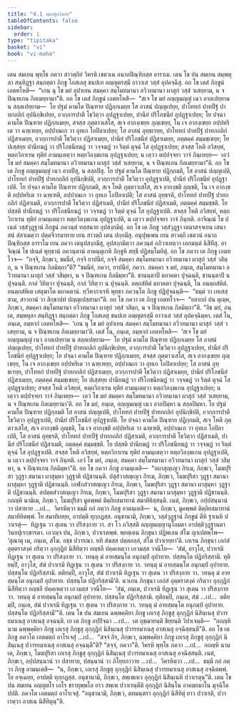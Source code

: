 ```yaml
---
title: "4.1 อผาสุกวิหาร"
tableOfContents: false
sidebar:
  order: 1
type: "tipitaka"
basket: "vi"
book: "vi-maha"
---
```



<DynamicBreadcrumb />

<Division number="209" book="vi-maha">

<Paragraph number="953" book="vi-maha">
เตน สมเยน พุทฺโธ ภควา สาวตฺถิยํ วิหรติ เชตวเน อนาถปิณฺฑิกสฺส อาราเม. เตน โข ปน สมเยน สมฺพหุลา สนฺทิฏฺฐา สมฺภตฺตา ภิกฺขู โกสเลสุ ชนปเท อญฺญตรสฺมึ อาวาเส วสฺสํ อุปคจฺฉึสุ. อถ โข เตสํ ภิกฺขูนํ เอตทโหสิ—  “เกน นุ โข มยํ อุปาเยน สมคฺคา สมฺโมทมานา อวิวทมานา ผาสุกํ วสฺสํ วเสยฺยาม, น จ ปิณฺฑเกน กิลเมยฺยามา”ติ. อถ โข เตสํ ภิกฺขูนํ เอตทโหสิ—  “สเจ โข มยํ อญฺญมญฺญํ เนว อาลเปยฺยาม น สลฺลเปยฺยาม—  โย ปฐมํ คามโต ปิณฺฑาย ปฏิกฺกเมยฺย โส อาสนํ ปญฺญเปยฺย, ปาโททกํ ปาทปีฐํ ปาทกถลิกํ อุปนิกฺขิเปยฺย, อวกฺการปาตึ โธวิตฺวา อุปฏฺฐาเปยฺย, ปานียํ ปริโภชนียํ อุปฏฺฐาเปยฺย; โย ปจฺฉา คามโต ปิณฺฑาย ปฏิกฺกเมยฺย, สจสฺส ภุตฺตาวเสโส, สเจ อากงฺเขยฺย ภุญฺเชยฺย, โน เจ อากงฺเขยฺย อปฺปหริเต วา ฉฑฺเฑยฺย, อปฺปาณเก วา อุทเก โอปิลาเปยฺย; โส อาสนํ อุทฺธเรยฺย, ปาโททกํ ปาทปีฐํ ปาทกถลิกํ ปฏิสาเมยฺย, อวกฺการปาตึ โธวิตฺวา ปฏิสาเมยฺย, ปานียํ ปริโภชนียํ ปฏิสาเมยฺย, ภตฺตคฺคํ สมฺมชฺเชยฺย; โย ปเสฺสยฺย ปานียฆฏํ วา ปริโภชนียฆฏํ วา วจฺจฆฏํ วา ริตฺตํ ตุจฺฉํ โส อุปฏฺฐาเปยฺย; สจสฺส โหติ อวิสยฺหํ, หตฺถวิกาเรน ทุติยํ อามนฺเตตฺวา หตฺถวิลงฺฆเกน อุปฏฺฐาเปยฺย; น เตฺวว ตปฺปจฺจยา วาจํ ภินฺเทยฺย—  เอวํ โข มยํ สมคฺคา สมฺโมทมานา อวิวทมานา ผาสุกํ วสฺสํ วเสยฺยาม, น จ ปิณฺฑเกน กิลเมยฺยามา”ติ.
</Paragraph>

<Paragraph number="954" book="vi-maha">
อถ โข เต ภิกฺขู อญฺญมญฺญํ เนว อาลปึสุ, น สลฺลปึสุ. โย ปฐมํ คามโต ปิณฺฑาย ปฏิกฺกมติ, โส อาสนํ ปญฺญเปติ, ปาโททกํ ปาทปีฐํ ปาทกถลิกํ อุปนิกฺขิปติ, อวกฺการปาตึ โธวิตฺวา อุปฏฺฐาเปติ, ปานียํ ปริโภชนียํ อุปฏฺฐาเปติ. โย ปจฺฉา คามโต ปิณฺฑาย ปฏิกฺกมติ, สเจ โหติ ภุตฺตาวเสโส, สเจ อากงฺขติ ภุญฺชติ, โน เจ อากงฺขติ อปฺปหริเต วา ฉฑฺเฑติ, อปฺปาณเก วา อุทเก โอปิลาเปติ; โส อาสนํ อุทฺธรติ, ปาโททกํ ปาทปีฐํ ปาทกถลิกํ ปฏิสาเมติ, อวกฺการปาตึ โธวิตฺวา ปฏิสาเมติ, ปานียํ ปริโภชนียํ ปฏิสาเมติ, ภตฺตคฺคํ สมฺมชฺชติ. โย ปสฺสติ ปานียฆฏํ วา ปริโภชนียฆฏํ วา วจฺจฆฏํ วา ริตฺตํ ตุจฺฉํ โส อุปฏฺฐาเปติ. สจสฺส โหติ อวิสยฺหํ, หตฺถวิกาเรน ทุติยํ อามนฺเตตฺวา หตฺถวิลงฺฆเกน อุปฏฺฐาเปติ, น เตฺวว ตปฺปจฺจยา วาจํ ภินฺทติ.
</Paragraph>

<Paragraph number="955" book="vi-maha">
อาจิณฺณํ โข ปเนตํ วสฺสํวุฏฺฐานํ ภิกฺขูนํ ภควนฺตํ ทสฺสนาย อุปสงฺกมิตุํ. อถ โข เต ภิกฺขู วสฺสํวุฏฺฐา เตมาสจฺจเยน เสนาสนํ สํสาเมตฺวา ปตฺตจีวรมาทาย เยน สาวตฺถิ เตน ปกฺกมึสุ. อนุปุพฺเพน เยน สาวตฺถิ เชตวนํ อนาถปิณฺฑิกสฺส อาราโม เยน ภควา เตนุปสงฺกมึสุ, อุปสงฺกมิตฺวา ภควนฺตํ อภิวาเทตฺวา เอกมนฺตํ นิสีทึสุ. อาจิณฺณํ โข ปเนตํ พุทฺธานํ ภควนฺตานํ อาคนฺตุเกหิ ภิกฺขูหิ สทฺธึ ปฏิสมฺโมทิตุํ. อถ โข ภควา เต ภิกฺขู เอตทโวจ—  “กจฺจิ, ภิกฺขเว, ขมนียํ, กจฺจิ ยาปนียํ, กจฺจิ สมคฺคา สมฺโมทมานา อวิวทมานา ผาสุกํ วสฺสํ วสิตฺถ, น จ ปิณฺฑเกน กิลมิตฺถา”ติ? “ขมนียํ, ภควา, ยาปนียํ, ภควา. สมคฺคา จ มยํ, ภนฺเต, สมฺโมทมานา อวิวทมานา ผาสุกํ วสฺสํ วสิมฺหา, น จ ปิณฺฑเกน กิลมิมฺหา”ติ. ชานนฺตาปิ ตถาคตา ปุจฺฉนฺติ, ชานนฺตาปิ น ปุจฺฉนฺติ. กาลํ วิทิตฺวา ปุจฺฉนฺติ, กาลํ วิทิตฺวา น ปุจฺฉนฺติ. อตฺถสํหิตํ ตถาคตา ปุจฺฉนฺติ, โน อนตฺถสํหิตํ. อนตฺถสํหิเต เสตุฆาโต ตถาคตานํ. ทฺวีหากาเรหิ พุทฺธา ภควนฺโต ภิกฺขู ปฏิปุจฺฉนฺติ—  “ธมฺมํ วา เทเสสฺสาม, สาวกานํ วา สิกฺขาปทํ ปญฺญเปสฺสามา”ติ. อถ โข ภควา เต ภิกฺขู เอตทโวจ—  “ยถากถํ ปน ตุเมฺห, ภิกฺขเว, สมคฺคา สมฺโมทมานา อวิวทมานา ผาสุกํ วสฺสํ วสิตฺถ, น จ ปิณฺฑเกน กิลมิตฺถา”ติ.
</Paragraph>

<Paragraph number="956" book="vi-maha">
“อิธ มยํ, ภนฺเต, สมฺพหุลา สนฺทิฏฺฐา สมฺภตฺตา ภิกฺขู โกสเลสุ ชนปเท อญฺญตรสฺมึ อาวาเส วสฺสํ อุปคจฺฉิมฺหา. เตสํ โน, ภนฺเต, อมฺหากํ เอตทโหสิ—  ‘เกน นุ โข มยํ อุปาเยน สมคฺคา สมฺโมทมานา อวิวทมานา ผาสุกํ วสฺสํ วเสยฺยาม, น จ ปิณฺฑเกน กิลเมยฺยามา’ติ. เตสํ โน, ภนฺเต, อมฺหากํ เอตทโหสิ—  ‘สเจ โข มยํ อญฺญมญฺญํ เนว อาลเปยฺยาม น สลฺลเปยฺยาม—  โย ปฐมํ คามโต ปิณฺฑาย ปฏิกฺกเมยฺย โส อาสนํ ปญฺญเปยฺย, ปาโททกํ ปาทปีฐํ ปาทกถลิกํ อุปนิกฺขิเปยฺย, อวกฺการปาตึ โธวิตฺวา อุปฏฺฐาเปยฺย, ปานียํ ปริโภชนียํ อุปฏฺฐาเปยฺย; โย ปจฺฉา คามโต ปิณฺฑาย ปฏิกฺกเมยฺย, สจสฺส ภุตฺตาวเสโส, สเจ อากงฺเขยฺย ภุญฺเชยฺย, โน เจ อากงฺเขยฺย อปฺปหริเต วา ฉฑฺเฑยฺย, อปฺปาณเก วา อุทเก โอปิลาเปยฺย; โส อาสนํ อุทฺธเรยฺย, ปาโททกํ ปาทปีฐํ ปาทกถลิกํ ปฏิสาเมยฺย, อวกฺการปาตึ โธวิตฺวา ปฏิสาเมยฺย, ปานียํ ปริโภชนียํ ปฏิสาเมยฺย, ภตฺตคฺคํ สมฺมชฺเชยฺย; โย ปเสฺสยฺย ปานียฆฏํ วา ปริโภชนียฆฏํ วา วจฺจฆฏํ วา ริตฺตํ ตุจฺฉํ โส อุปฏฺฐาเปยฺย; สจสฺส โหติ อวิสยฺหํ, หตฺถวิกาเรน ทุติยํ อามนฺเตตฺวา หตฺถวิลงฺฆเกน อุปฏฺฐาเปยฺย; น เตฺวว ตปฺปจฺจยา วาจํ ภินฺเทยฺย—  เอวํ โข มยํ สมคฺคา สมฺโมทมานา อวิวทมานา ผาสุกํ วสฺสํ วเสยฺยาม, น จ ปิณฺฑเกน กิลเมยฺยามา’ติ. อถ โข มยํ, ภนฺเต, อญฺญมญฺญํ เนว อาลปิมฺหา น สลฺลปิมฺหา. โย ปฐมํ คามโต ปิณฺฑาย ปฏิกฺกมติ โส อาสนํ ปญฺญเปติ, ปาโททกํ ปาทปีฐํ ปาทกถลิกํ อุปนิกฺขิปติ, อวกฺการปาตึ โธวิตฺวา อุปฏฺฐาเปติ, ปานียํ ปริโภชนียํ อุปฏฺฐาเปติ. โย ปจฺฉา คามโต ปิณฺฑาย ปฏิกฺกมติ, สเจ โหติ ภุตฺตาวเสโส, สเจ อากงฺขติ ภุญฺชติ, โน เจ อากงฺขติ อปฺปหริเต วา ฉฑฺเฑติ, อปฺปาณเก วา อุทเก โอปิลาเปติ, โส อาสนํ อุทฺธรติ, ปาโททกํ ปาทปีฐํ ปาทกถลิกํ ปฏิสาเมติ, อวกฺการปาตึ โธวิตฺวา ปฏิสาเมติ, ปานียํ ปริโภชนียํ ปฏิสาเมติ, ภตฺตคฺคํ สมฺมชฺชติ. โย ปสฺสติ ปานียฆฏํ วา ปริโภชนียฆฏํ วา วจฺจฆฏํ วา ริตฺตํ ตุจฺฉํ โส อุปฏฺฐาเปติ. สจสฺส โหติ อวิสยฺหํ, หตฺถวิกาเรน ทุติยํ อามนฺเตตฺวา หตฺถวิลงฺฆเกน อุปฏฺฐาเปติ, น เตฺวว ตปฺปจฺจยา วาจํ ภินฺทติ. เอวํ โข มยํ, ภนฺเต, สมคฺคา สมฺโมทมานา อวิวทมานา ผาสุกํ วสฺสํ วสิมฺหา, น จ ปิณฺฑเกน กิลมิมฺหา”ติ.
</Paragraph>

<Paragraph number="957" book="vi-maha">
อถ โข ภควา ภิกฺขู อามนฺเตสิ—  “อผาสุญฺเญว กิรเม, ภิกฺขเว, โมฆปุริสา วุฏฺฐา สมานา ผาสุมฺหา วุฏฺฐาติ ปฏิชานนฺติ. ปสุสํวาสญฺเญว กิรเม, ภิกฺขเว, โมฆปุริสา วุฏฺฐา สมานา ผาสุมฺหา วุฏฺฐาติ ปฏิชานนฺติ. เอฬกสํวาสญฺเญว กิรเม, ภิกฺขเว, โมฆปุริสา วุฏฺฐา สมานา ผาสุมฺหา วุฏฺฐาติ ปฏิชานนฺติ. สปตฺตสํวาสญฺเญว กิรเม, ภิกฺขเว, โมฆปุริสา วุฏฺฐา สมานา ผาสุมฺหา วุฏฺฐาติ ปฏิชานนฺติ. กถญฺหิ นามิเม, ภิกฺขเว, โมฆปุริสา มูคพฺพตํ ติตฺถิยสมาทานํ สมาทิยิสฺสนฺติ. เนตํ, ภิกฺขเว, อปฺปสนฺนานํ วา ปสาทาย …เป…  วิครหิตฺวา ธมฺมึ กถํ กตฺวา ภิกฺขู อามนฺเตสิ—  น, ภิกฺขเว, มูคพฺพตํ ติตฺถิยสมาทานํ สมาทิยิตพฺพํ. โย สมาทิเยยฺย, อาปตฺติ ทุกฺกฏสฺส. อนุชานามิ, ภิกฺขเว, วสฺสํวุฏฺฐานํ ภิกฺขูนํ ตีหิ ฐาเนหิ ปวาเรตุํ—  ทิฏฺเฐน วา สุเตน วา ปริสงฺกาย วา. สา โว ภวิสฺสติ อญฺญมญฺญานุโลมตา อาปตฺติวุฏฺฐานตา วินยปุเรกฺขารตา. เอวญฺจ ปน, ภิกฺขเว, ปวาเรตพฺพํ. พฺยตฺเตน ภิกฺขุนา ปฏิพเลน สํโฆ ญาเปตพฺโพ—
</Paragraph>

</Division>
<Division number="210" book="vi-maha">

<Paragraph number="958" book="vi-maha">
‘สุณาตุ เม, ภนฺเต, สํโฆ. อชฺช ปวารณา. ยทิ สํฆสฺส ปตฺตกลฺลํ, สํโฆ ปวาเรยฺยา’ติ.
</Paragraph>

<Paragraph number="959" book="vi-maha">
เถเรน ภิกฺขุนา เอกํสํ อุตฺตราสงฺคํ กริตฺวา อุกฺกุฏิกํ นิสีทิตฺวา อญฺชลึ ปคฺคเหตฺวา เอวมสฺส วจนีโย—  ‘สํฆํ, อาวุโส, ปวาเรมิ ทิฏฺเฐน วา สุเตน วา ปริสงฺกาย วา. วทนฺตุ มํ อายสฺมนฺโต อนุกมฺปํ อุปาทาย. ปสฺสนฺโต ปฏิกริสฺสามิ. ทุติยมฺปิ, อาวุโส, สํฆํ ปวาเรมิ ทิฏฺเฐน วา สุเตน วา ปริสงฺกาย วา. วทนฺตุ มํ อายสฺมนฺโต อนุกมฺปํ อุปาทาย. ปสฺสนฺโต ปฏิกริสฺสามิ. ตติยมฺปิ, อาวุโส, สํฆํ ปวาเรมิ ทิฏฺเฐน วา สุเตน วา ปริสงฺกาย วา. วทนฺตุ มํ อายสฺมนฺโต อนุกมฺปํ อุปาทาย. ปสฺสนฺโต ปฏิกริสฺสามี’ติ.
</Paragraph>

<Paragraph number="960" book="vi-maha">
นวเกน ภิกฺขุนา เอกํสํ อุตฺตราสงฺคํ กริตฺวา อุกฺกุฏิกํ นิสีทิตฺวา อญฺชลึ ปคฺคเหตฺวา เอวมสฺส วจนีโย—  ‘สํฆํ, ภนฺเต, ปวาเรมิ ทิฏฺเฐน วา สุเตน วา ปริสงฺกาย วา. วทนฺตุ มํ อายสฺมนฺโต อนุกมฺปํ อุปาทาย. ปสฺสนฺโต ปฏิกริสฺสามิ. ทุติยมฺปิ, ภนฺเต, สํฆํ …เป…  ตติยมฺปิ, ภนฺเต, สํฆํ ปวาเรมิ ทิฏฺเฐน วา สุเตน วา ปริสงฺกาย วา. วทนฺตุ มํ อายสฺมนฺโต อนุกมฺปํ อุปาทาย. ปสฺสนฺโต ปฏิกริสฺสามี’”ติ.
</Paragraph>

</Division>
<Division number="211" book="vi-maha">

<Paragraph number="961" book="vi-maha">
เตน โข ปน สมเยน ฉพฺพคฺคิยา ภิกฺขู เถเรสุ ภิกฺขูสุ อุกฺกุฏิกํ นิสินฺเนสุ ปวารยมาเนสุ อาสเนสุ อจฺฉนฺติ. เย เต ภิกฺขู อปฺปิจฺฉา …เป…  เต อุชฺฌายนฺติ ขิยฺยนฺติ วิปาเจนฺติ—  “กถญฺหิ นาม ฉพฺพคฺคิยา ภิกฺขู เถเรสุ ภิกฺขูสุ อุกฺกุฏิกํ นิสินฺเนสุ ปวารยมาเนสุ อาสเนสุ อจฺฉิสฺสนฺตี”ติ. อถ โข เต ภิกฺขู ภควโต เอตมตฺถํ อาโรเจสุํ …เป…  “สจฺจํ กิร, ภิกฺขเว, ฉพฺพคฺคิยา ภิกฺขู เถเรสุ ภิกฺขูสุ อุกฺกุฏิกํ นิสินฺเนสุ ปวารยมาเนสุ อาสเนสุ อจฺฉนฺตี”ติ? “สจฺจํ, ภควา”ติ. วิครหิ พุทฺโธ ภควา …เป…  กถญฺหิ นาม เต, ภิกฺขเว, โมฆปุริสา เถเรสุ ภิกฺขูสุ อุกฺกุฏิกํ นิสินฺเนสุ ปวารยมาเนสุ อาสเนสุ อจฺฉิสฺสนฺติ. เนตํ, ภิกฺขเว, อปฺปสนฺนานํ วา ปสาทาย, ปสนฺนานํ วา ภิโยฺยภาวาย …เป…  วิครหิตฺวา …เป…  ธมฺมึ กถํ กตฺวา ภิกฺขู อามนฺเตสิ—  “น, ภิกฺขเว, เถเรสุ ภิกฺขูสุ อุกฺกุฏิกํ นิสินฺเนสุ ปวารยมาเนสุ อาสเนสุ อจฺฉิตพฺพํ. โย อจฺเฉยฺย, อาปตฺติ ทุกฺกฏสฺส. อนุชานามิ, ภิกฺขเว, สพฺเพเหว อุกฺกุฏิกํ นิสินฺเนหิ ปวาเรตุนฺ”ติ.
</Paragraph>

<Paragraph number="962" book="vi-maha">
เตน โข ปน สมเยน อญฺญตโร เถโร ชราทุพฺพโล ยาว สพฺเพ ปวาเรนฺตีติ อุกฺกุฏิกํ นิสินฺโน อาคมยมาโน มุจฺฉิโต ปปติ. ภควโต เอตมตฺถํ อาโรเจสุํ. “อนุชานามิ, ภิกฺขเว, ตทมนฺตรา อุกฺกุฏิกํ นิสีทิตุํ ยาว ปวาเรติ, ปวาเรตฺวา อาสเน นิสีทิตุนฺ”ติ.
</Paragraph>
</Division>